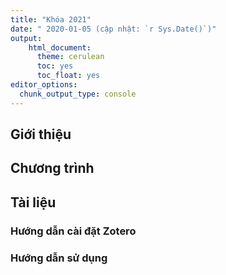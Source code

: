 ```yaml
---
title: "Khóa 2021"
date: " 2020-01-05 (cập nhật: `r Sys.Date()`)"
output:
    html_document:
      theme: cerulean
      toc: yes
      toc_float: yes
editor_options:
  chunk_output_type: console
---
```


## Giới thiệu

## Chương trình

## Tài liệu

### Hướng dẫn cài đặt Zotero

### Hướng dẫn sử dụng 
